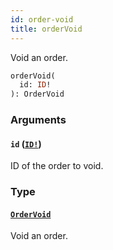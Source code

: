 ```yaml
---
id: order-void
title: orderVoid
---
```


Void an order.

```graphql
orderVoid(
  id: ID!
): OrderVoid

```

### Arguments

#### `id` ([`ID!`](/developer/api-reference/scalars/id))

ID of the order to void.

### Type

#### [`OrderVoid`](/developer/api-reference/objects/order-void)

Void an order.
